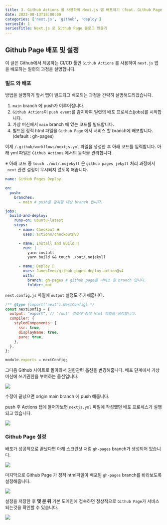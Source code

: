 ```yaml
---
title: 3. Github Actions 를 사용하여 Next.js 앱 배포하기 (feat. Github Pages)
date: 2023-08-13T18:00:00
categories: ['next.js', 'github', 'deploy']
seriesId: 1
seriesTitle: Next.js 로 Github Page 블로그 만들기
---
```


## Github Page 배포 및 설정

이 글은 Github에서 제공하는 CI/CD 툴인 `Github Actions` 를 사용하여 `next.js` 앱을 배포하는 일련의 과정을 설명합니다.

### 빌드 와 배포

방법을 설명하기 앞서 앱이 빌드되고 배포되는 과정을 간략히 설명해드리겠습니다.

1. `main` branch 에 push가 이루어집니다.
2. `Github Actions`이 `push event`를 감지하여 일련의 배포 프로세스(jobs)를 시작합니다.
3. 가상 머신에서 `main` branch 에 있는 코드를 빌드합니다.
4. 빌드된 정적 html 파일을 `Github Page` 에서 서비스 할 branch에 배포합니다.
   (default : gh-pages)

이제 `/.github/workflows/nextjs.yml` 파일을 생성한 후 아래 코드를 입력합니다.
아래 yml 파일은 `Github Actions` 에서의 동작을 관리합니다.

※ 아래 코드 중 `touch ./out/.nojekyll` 은 `github pages jekyll` 처리 과정에서 `_next` 관련 설정이 무시되지 않도록 해줍니다.

```yml:/.github/workflows/nextjs.yml
name: GitHub Pages Deploy

on:
  push:
    branches:
      - main # push를 감지할 대상 branch 입니다.

jobs:
  build-and-deploy:
    runs-on: ubuntu-latest
    steps:
      - name: Checkout 🛎️
        uses: actions/checkout@v3

      - name: Install and Build 🔧
        run: |
          yarn install
          yarn build && touch ./out/.nojekyll

      - name: Deploy 🚀
        uses: JamesIves/github-pages-deploy-action@v4
        with:
          branch: gh-pages # github page를 서비스 할 branch 입니다.
          folder: out
```

`next.config.js` 파일에 `output` 설정도 추가해줍니다.

```js:/next.config.js
/** @type {import('next').NextConfig} */
const nextConfig = {
  output: "export", // '/out' 경로에 정적 html 파일을 생성합니다.
  compiler: {
    styledComponents: {
      ssr: true,
      displayName: true,
      pure: true,
    },
  },
};

module.exports = nextConfig;
```

그다음 Github 사이트로 돌아와서 권한관련 옵션을 변경해줍니다.
배포 단계에서 가상머신에 쓰기권한을 부여하는 옵션입니다.

![](2.png)

수정이 끝났으면 origin main branch 에 push 해줍니다.

push 후 Actions 탭에 들어가보면 `nextjs.yml` 파일에 작성했던 배포 프로세스가 실행되고 있습니다.

![](1.png)

### Github Page 설정

배포가 성공적으로 끝났다면 아래 스크린샷 처럼 `gh-pages` branch가 생성되어 있습니다.

![](4.png)

마지막으로 Github Page 가 정적 html파일이 배포된 `gh-pages` branch를 바라보도록 설정해줍니다.

![](3.png)

설정을 저장한 후 **몇 분 뒤** 기본 도메인에 접속하면 정상적으로 `Github Page`가 서비스 되는것을 확인할 수 있습니다.

![](5.png)
